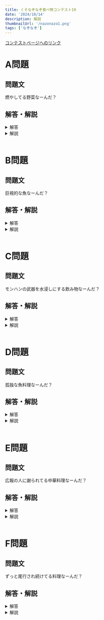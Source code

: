 ```yaml
---
title: くそなぞなぞ食べ物コンテスト19
date: '2024/10/14'
description: 解説
thumbnailUrl: '/nazonazo1.png'
tags: ['なぞなぞ']
---
```


[コンテストページへのリンク]

# A問題

## 問題文

燃やしてる野菜なーんだ？

## 解答・解説

<details>

<summary>解答</summary>

もやし

</details>

<details>

<summary>解説</summary>

「燃やし」です。

</details>

<br/>

# B問題

## 問題文

巨視的な魚なーんだ？

## 解答・解説

<details>

<summary>解答</summary>

まくろ・まぐろ

</details>

<details>

<summary>解説</summary>

巨視的を言い換えるとマクロになります。マクロっぽい魚を探すと、鮪が見つかります。

</details>

<br/>

# C問題

## 問題文

モンハンの武器を水浸しにする飲み物なーんだ？

## 解答・解説

<details>

<summary>解答</summary>

そうけんびちゃ

</details>

<details>

<summary>解説</summary>

モンハンの武器に双剣というものがあります。水浸しをびちゃびちゃにすると言い換えるとよいです。

</details>

<br/>

# D問題

## 問題文

孤独な魚料理なーんだ？

## 解答・解説

<details>

<summary>解答</summary>

さしみ/さみし

</details>

<details>

<summary>解説</summary>

孤独を言い換えると「寂しい」になります。さみしを1文字スワップすると刺身が出てきます。

</details>

<br/>

# E問題

## 問題文

広報の人に謝られてる中華料理なーんだ？

## 解答・解説

<details>

<summary>解答</summary>

すぶた

</details>

<details>

<summary>解説</summary>

広報担当は英語でスポークスマンと呼ばれます。スマンと謝られているのは「スポーク」なので、このポークの部分を豚に変換することで、「酢豚」が導かれます。

</details>

<br/>

# F問題

## 問題文

ずっと尾行され続けてる料理なーんだ？

## 解答・解説

<details>

<summary>解答</summary>

まかない

</details>

<details>

<summary>解説</summary>

尾行されないためには、撒くことが必要です。

</details>




[コンテストページへのリンク]: https://shitforces.herokuapp.com/contest/kfc19
